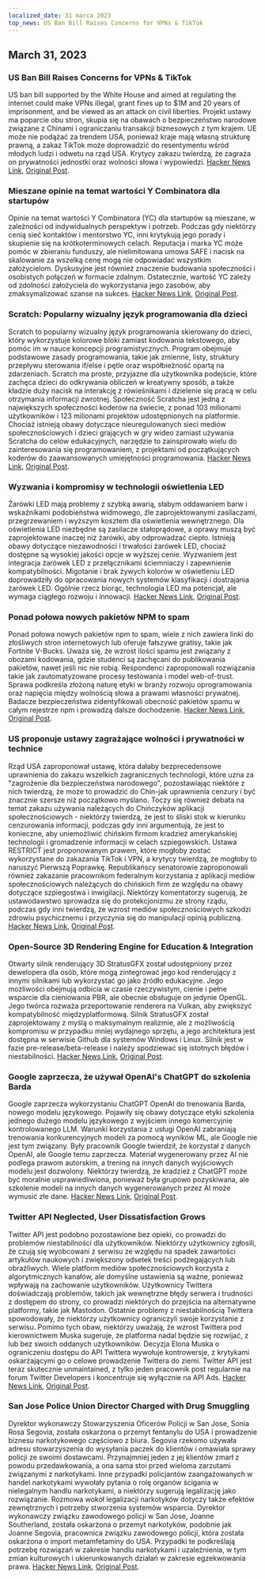 ```yaml
---
localized_date: 31 marca 2023
top_news: US Ban Bill Raises Concerns for VPNs & TikTok
---
```










<CallToAction />

<Steps>

## March 31, 2023

### US Ban Bill Raises Concerns for VPNs & TikTok

US ban bill supported by the White House and aimed at regulating the internet could make VPNs illegal, grant fines up to $1M and 20 years of imprisonment, and be viewed as an attack on civil liberties. Projekt ustawy ma poparcie obu stron, skupia się na obawach o bezpieczeństwo narodowe związane z Chinami i ograniczaniu transakcji biznesowych z tym krajem. UE może nie podążać za trendem USA, ponieważ kraje mają własną strukturę prawną, a zakaz TikTok może doprowadzić do resentymentu wśród młodych ludzi i odwetu na rząd USA. Krytycy zakazu twierdzą, że zagraża on prywatności jednostki oraz wolności słowa i wypowiedzi.
[Hacker News Link](http://news.ycombinator.com/item?id=35366955), [Original Post](https://www.youtube.com/watch?v=FWQGA_n5Z4M).

### Mieszane opinie na temat wartości Y Combinatora dla startupów

Opinie na temat wartości Y Combinatora (YC) dla startupów są mieszane, w zależności od indywidualnych perspektyw i potrzeb. Podczas gdy niektórzy cenią sieć kontaktów i mentorstwo YC, inni krytykują jego porady i skupienie się na krótkoterminowych celach. Reputacja i marka YC może pomóc w zbieraniu funduszy, ale nielimitowana umowa SAFE i nacisk na skalowanie za wszelką cenę mogą nie odpowiadać wszystkim założycielom. Dyskusyjne jest również znaczenie budowania społeczności i osobistych połączeń w formacie zdalnym. Ostatecznie, wartość YC zależy od zdolności założyciela do wykorzystania jego zasobów, aby zmaksymalizować szanse na sukces.
[Hacker News Link](http://news.ycombinator.com/item?id=35373019), [Original Post](https://acecreamu.substack.com/p/is-y-combinator-worth-the-money).

### Scratch: Popularny wizualny język programowania dla dzieci

Scratch to popularny wizualny język programowania skierowany do dzieci, który wykorzystuje kolorowe bloki zamiast kodowania tekstowego, aby pomóc im w nauce koncepcji programistycznych. Program obejmuje podstawowe zasady programowania, takie jak zmienne, listy, struktury przepływu sterowania if/else i pętle oraz współbieżność opartą na zdarzeniach. Scratch ma proste, przyjazne dla użytkownika podejście, które zachęca dzieci do odkrywania obliczeń w kreatywny sposób, a także kładzie duży nacisk na interakcję z rówieśnikami i dzielenie się pracą w celu otrzymania informacji zwrotnej. Społeczność Scratcha jest jedną z największych społeczności koderów na świecie, z ponad 103 milionami użytkowników i 123 milionami projektów udostępnionych na platformie. Chociaż istnieją obawy dotyczące nieuregulowanych sieci mediów społecznościowych i dzieci grających w gry wideo zamiast używania Scratcha do celów edukacyjnych, narzędzie to zainspirowało wielu do zainteresowania się programowaniem, z projektami od początkujących koderów do zaawansowanych umiejętności programowania.
[Hacker News Link](http://news.ycombinator.com/item?id=35373052), [Original Post](https://scratch.mit.edu/about).

### Wyzwania i kompromisy w technologii oświetlenia LED

Żarówki LED mają problemy z szybką awarią, słabym oddawaniem barw i wskaźnikami podobieństwa widmowego, źle zaprojektowanymi zasilaczami, przegrzewaniem i wyższym kosztem dla oświetlenia wewnętrznego. Dla oświetlenia LED niezbędne są zasilacze stałoprądowe, a oprawy muszą być zaprojektowane inaczej niż żarówki, aby odprowadzać ciepło. Istnieją obawy dotyczące niezawodności i trwałości żarówek LED, chociaż dostępne są wysokiej jakości opcje w wyższej cenie. Wyzwaniem jest integracja żarówek LED z przełącznikami ściemniaczy i zapewnienie kompatybilności. Migotanie i brak żywych kolorów w oświetleniu LED doprowadziły do opracowania nowych systemów klasyfikacji i dostrajania żarówek LED. Ogólnie rzecz biorąc, technologia LED ma potencjał, ale wymaga ciągłego rozwoju i innowacji.
[Hacker News Link](http://news.ycombinator.com/item?id=35371750), [Original Post](https://nymag.com/strategist/article/led-light-bulbs-investigation.html).

### Ponad połowa nowych pakietów NPM to spam

Ponad połowa nowych pakietów npm to spam, wiele z nich zawiera linki do złośliwych stron internetowych lub oferuje fałszywe gratisy, takie jak Fortnite V-Bucks. Uważa się, że wzrost ilości spamu jest związany z obozami kodowania, gdzie studenci są zachęcani do publikowania pakietów, nawet jeśli nic nie robią. Respondenci zaproponowali rozwiązania takie jak zautomatyzowane procesy testowania i model web-of-trust. Sprawa podkreśla złożoną naturę etyki w branży rozwoju oprogramowania oraz napięcia między wolnością słowa a prawami własności prywatnej. Badacze bezpieczeństwa zidentyfikowali obecność pakietów spamu w całym rejestrze npm i prowadzą dalsze dochodzenie.
[Hacker News Link](http://news.ycombinator.com/item?id=35370728), [Original Post](https://blog.sandworm.dev/one-in-two-new-npm-packages-is-seo-spam-right-now).

### US proponuje ustawy zagrażające wolności i prywatności w technice

Rząd USA zaproponował ustawę, która dałaby bezprecedensowe uprawnienia do zakazu wszelkich zagranicznych technologii, które uzna za "zagrożenie dla bezpieczeństwa narodowego", pozostawiając niektóre z nich twierdzą, że może to prowadzić do Chin-jak uprawnienia cenzury i być znacznie szersze niż początkowo myślano. Toczy się również debata na temat zakazu używania należących do Chińczyków aplikacji społecznościowych - niektórzy twierdzą, że jest to śliski stok w kierunku cenzurowania informacji, podczas gdy inni argumentują, że jest to konieczne, aby uniemożliwić chińskim firmom kradzież amerykańskiej technologii i gromadzenie informacji w celach szpiegowskich. Ustawa RESTRICT jest proponowanym prawem, które mogłoby zostać wykorzystane do zakazania TikTok i VPN, a krytycy twierdzą, że mogłoby to naruszyć Pierwszą Poprawkę. Republikańscy senatorowie zaproponowali również zakazanie pracownikom federalnym korzystania z aplikacji mediów społecznościowych należących do chińskich firm ze względu na obawy dotyczące szpiegostwa i inwigilacji. Niektórzy komentatorzy sugerują, że ustawodawstwo sprowadza się do protekcjonizmu ze strony rządu, podczas gdy inni twierdzą, że wzrost mediów społecznościowych szkodzi zdrowiu psychicznemu i przyczynia się do manipulacji opinią publiczną.
[Hacker News Link](http://news.ycombinator.com/item?id=35369075), [Original Post](https://www.vice.com/en/article/4a3ddb/restrict-act-insanely-broad-ban-tiktok-vpns).

### Open-Source 3D Rendering Engine for Education & Integration

Otwarty silnik renderujący 3D StratusGFX został udostępniony przez dewelopera dla osób, które mogą zintegrować jego kod renderujący z innymi silnikami lub wykorzystać go jako źródło edukacyjne. Jego możliwości obejmują odbicia w czasie rzeczywistym, cienie i pełne wsparcie dla cieniowania PBR, ale obecnie obsługuje on jedynie OpenGL. Jego twórca rozważa przeportowanie renderera na Vulkan, aby zwiększyć kompatybilność międzyplatformową. Silnik StratusGFX został zaprojektowany z myślą o maksymalnym realizmie, ale z możliwością kompromisu w przypadku mniej wydajnego sprzętu, a jego architektura jest dostępna w serwisie Github dla systemów Windows i Linux. Silnik jest w fazie pre-release/beta-release i należy spodziewać się istotnych błędów i niestabilności.
[Hacker News Link](http://news.ycombinator.com/item?id=35370284), [Original Post](https://github.com/KTStephano/StratusGFX).

### Google zaprzecza, że używał OpenAI's ChatGPT do szkolenia Barda

Google zaprzecza wykorzystaniu ChatGPT OpenAI do trenowania Barda, nowego modelu językowego. Pojawiły się obawy dotyczące etyki szkolenia jednego dużego modelu językowego z wyjściem innego komercyjnie kontrolowanego LLM. Warunki korzystania z usługi OpenAI zabraniają trenowania konkurencyjnych modeli za pomocą wyników ML, ale Google nie jest tym związany. Były pracownik Google twierdził, że korzystał z danych OpenAI, ale Google temu zaprzecza. Materiał wygenerowany przez AI nie podlega prawom autorskim, a trening na innych danych wyjściowych modelu jest dozwolony. Niektórzy twierdzą, że kradzież z ChatGPT może być moralnie usprawiedliwiona, ponieważ była grupowo pozyskiwana, ale szkolenie modeli na innych danych wygenerowanych przez AI może wymusić złe dane.
[Hacker News Link](http://news.ycombinator.com/item?id=35370915), [Original Post](https://twitter.com/steventey/status/1641267979399704576).

### Twitter API Neglected, User Dissatisfaction Grows

Twitter API jest podobno pozostawione bez opieki, co prowadzi do problemów niestabilności dla użytkowników. Niektórzy użytkownicy zgłosili, że czują się wyobcowani z serwisu ze względu na spadek zawartości artykułów naukowych i zwiększony odsetek treści podżegających lub obraźliwych. Wiele platform mediów społecznościowych korzysta z algorytmicznych kanałów, ale domyślne ustawienia są ważne, ponieważ wpływają na zachowanie użytkowników. Użytkownicy Twittera doświadczają problemów, takich jak wewnętrzne błędy serwera i trudności z dostępem do strony, co prowadzi niektórych do przejścia na alternatywne platformy, takie jak Mastodon. Ostatnie problemy z niestabilnością Twittera spowodowały, że niektórzy użytkownicy ograniczyli swoje korzystanie z serwisu. Pomimo tych obaw, niektórzy uważają, że wzrost Twittera pod kierownictwem Muska sugeruje, że platforma nadal będzie się rozwijać, z lub bez swoich oddanych użytkowników. Decyzja Elona Muska o ograniczeniu dostępu do API Twittera wywołuje kontrowersje, z krytykami oskarżającymi go o celowe prowadzenie Twittera do ziemi. Twitter API jest teraz skutecznie unmaintained, z tylko jeden pracownik post regularnie na forum Twitter Developers i koncentruje się wyłącznie na API Ads.
[Hacker News Link](http://news.ycombinator.com/item?id=35370152), [Original Post](https://snarfed.org/the-twitter-api-is-now-effectively-unmaintained).

### San Jose Police Union Director Charged with Drug Smuggling

Dyrektor wykonawczy Stowarzyszenia Oficerów Policji w San Jose, Sonia Rosa Segovia, została oskarżona o przemyt fentanylu do USA i prowadzenie biznesu narkotykowego częściowo z biura. Segovia rzekomo używała adresu stowarzyszenia do wysyłania paczek do klientów i omawiała sprawy policji ze swoimi dostawcami. Przynajmniej jeden z jej klientów zmarł z powodu przedawkowania, a ona sama stoi przed wieloma zarzutami związanymi z narkotykami. Inne przypadki policjantów zaangażowanych w handel narkotykami wywołały pytania o rolę organów ścigania w nielegalnym handlu narkotykami, a niektórzy sugerują legalizację jako rozwiązanie. Rozmowa wokół legalizacji narkotyków dotyczy także efektów zewnętrznych i potrzeby stworzenia systemów wsparcia. Dyrektor wykonawczy związku zawodowego policji w San Jose, Joanne Southerland, została oskarżona o przemyt narkotyków, podobnie jak Joanne Segovia, pracownica związku zawodowego policji, która została oskarżona o import metamfetaminy do USA. Przypadki te podkreślają potrzebę rozwiązań w zakresie handlu narkotykami i uzależnienia, w tym zmian kulturowych i ukierunkowanych działań w zakresie egzekwowania prawa.
[Hacker News Link](http://news.ycombinator.com/item?id=35376488), [Original Post](https://www.washingtonexaminer.com/news/crime/san-jose-police-union-director-smuggle-fentanyl-charge).

</Steps>
